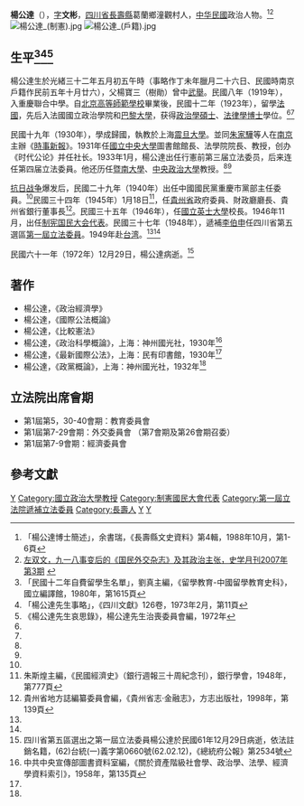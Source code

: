 {{Infobox Officeholder
|姓名=楊公達
|圖像=File:楊公達.jpg
|圖像大小=200px
|圖像說明=  
|rank= 
| 字 = 字文彬 
| 號 =
| 別名 
| birth_date = 1906年6月26日
| 出生地點=
| 逝世日期= 1972年12月29日
| 逝世地點= 台北香港飯店
| resting_place = 
| 政黨 = 
| 其他政黨 = 
| 身高 = 
| 配偶 = 賈倚薇（法籍）
| 伴侶 = 謝清、劉萍、黃雲翔
| 兒女 = 
| 父母 = 父楊寶三、母李氏
| 親屬 = 
| 居住地 = 
| 學歷 = 
| 母校 = 
| 職業 = 
| 著作 = 
| 國籍=
| awards=
}}
'''楊公達'''（{{bd|1906年|6月26日|1972年|12月29日|catIdx=Y楊}}），[[表字|字]]'''文彬'''，[[四川省|四川省]][[長壽縣|長壽縣]]葛蘭鄉潼觀村人，[[中华民國|中华民國]]政治人物。<ref name=yu>「楊公達博士簡述」，余書瑞，《長壽縣文史資料》第4輯，1988年10月，第1-6頁</ref><ref name=sx>[http://jds.cass.cn/ztyj/zwgx/2008/11/24/7656.html 左双文，九一八事变后的《国民外交杂志》及其政治主张，史学月刊2007年第3期] {{webarchive|url=https://web.archive.org/web/20131110200713/http://jds.cass.cn/ztyj/zwgx/2008/11/24/7656.html |date=2013-11-10 }}</ref>
[[File:楊公達_(制憲).jpg|thumb]]
[[File:楊公達_(戶籍).jpg|thumb]]

== 生平<ref>「民國十二年自費留學生名單」，劉真主編，《留學教育-中國留學教育史科》，國立編譯館，1980年，第1615頁</ref><ref>「楊公達先生事略」，《四川文獻》126卷，1973年2月，第11頁</ref><ref>《楊公達先生哀思錄》，楊公達先生治喪委員會編，1972年</ref> ==
楊公達生於光緒三十二年五月初五午時（事略作丁未年臘月二十六日、民國時南京戶籍作民前五年十月廿六），父楊寶三（樹勛）曾中[[武舉|武舉]]。民國八年（1919年），入重慶聯合中學。自[[北京高等師範學校|北京高等師範學校]]畢業後，民國十二年（1923年），留學[[法國|法國]]，先后入法國國立政治學院和[[巴黎大學|巴黎大學]]，获得[[政治學|政治學]][[碩士|碩士]]、[[法律學|法律學]][[博士|博士]]學位。<ref name=yu/><ref name=sx/>

民國十九年（1930年），學成歸國，執教於上海[[震旦大學|震旦大學]]。並同[[朱家驊|朱家驊]]等人在[[南京|南京]]主辦《[[時事新報|時事新報]]》。1931年任[[國立中央大學|國立中央大學]]圖書館館長、法學院院長、教授，创办《时代公论》并任社长。1933年1月，楊公達出任行憲前第三届立法委员，后来连任第四届立法委員。他还历任[[暨南大學|暨南大學]]、[[中央政治大學|中央政治大學]]教授。<ref name=yu/><ref name=sx/>

[[抗日战争|抗日战争]]爆发后，民國二十九年（1940年）出任中國國民黨重慶市黨部主任委員。<ref name=yu/>民國三十四年（1945年）1月18日<ref>朱斯煌主編，《民國經濟史》（銀行週報三十周紀念刊），銀行學會，1948年，第777頁</ref>，任[[貴州省|貴州省]]政府委員、財政廳廳長、貴州省銀行董事長<ref>貴州省地方誌編纂委員會編，《貴州省志·金融志》，方志出版社，1998年，第139頁</ref>。民國三十五年（1946年），任[[國立英士大學|國立英士大學]]校長。1946年11月，出任[[制宪国民大会代表|制宪国民大会代表]]。民國三十七年（1948年），遞補[[李伯申|李伯申]]任四川省第五選區[[第1屆中華民國立法委員|第一屆立法委員]]。1949年赴[[台湾|台湾]]。<ref name=yu/><ref name=sx/>

民國六十一年（1972年）12月29日，楊公達病逝。<ref>四川省第五區選出之第一屆立法委員楊公達於民國61年12月29日病逝，依法註銷名籍，(62)台統(一)義字第0660號(62.02.12)，《總統府公報》第2534號</ref>

== 著作 ==
*楊公達，《政治經濟學》
*楊公達，《國際公法概論》
*楊公達，《比較憲法》
*楊公達，《政治科學概論》，上海：神州國光社，1930年<ref name="資料索引">中共中央宣傳部圖書資料室編，《關於資產階級社會學、政治學、法學、經濟學資料索引》，1958年，第135頁</ref>
*楊公達，《最新國際公法》，上海：民有印書館，1930年<ref name="資料索引" />
*楊公達，《政黨概論》，上海：神州國光社，1932年<ref name="資料索引" />

== 立法院出席會期 ==
*第1屆第5，30-40會期：教育委員會 
*第1屆第7-29會期：外交委員會 （第7會期及第26會期召委）
*第1屆第7-9會期：經濟委員會 

== 參考文獻 ==
{{reflist}}
{{第3屆中華民國訓政時期立法委員名單}}
{{第4屆中華民國訓政時期立法委員名單}}
{{中華民國第一屆立法委員}}
{{第1屆中華民國立法委員四川省名單}}
{{中華民國與法國關係}}
{{中華民國貴州省政府委員}}
[[Category:國立中央大學教授|Y]]
[[Category:國立政治大學教授|Category:國立政治大學教授]]
[[Category:制憲國民大會代表|Category:制憲國民大會代表]]
[[Category:第一屆立法院遞補立法委員|Category:第一屆立法院遞補立法委員]]
[[Category:長壽人|Category:長壽人]]
[[Category:巴黎大學校友|Y]]
[[Category:巴黎政治大學校友|Y]]